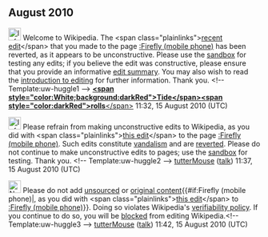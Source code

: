 <article id="28370043" title=User talk:Benflop>
	<talkpage id="28370043" title="User talk:Benflop">

== August 2010 ==

[[Image:Information.png|25px]] Welcome to Wikipedia. The &lt;span class=&quot;plainlinks&quot;&gt;[http://en.wikipedia.org/wiki/Firefly_(mobile_phone)?diff=379030766 recent edit]&lt;/span&gt; that you made to the page [[:Firefly (mobile phone)]] has been reverted, as it appears to be unconstructive. Please use the [[Wikipedia:Sandbox|sandbox]] for testing any edits; if you believe the edit was constructive, please ensure that you provide an informative [[Help:Edit summary|edit summary]]. You may also wish to read the [[Wikipedia:Introduction|introduction to editing]] for further information. Thank you. &lt;!-- Template:uw-huggle1 --&gt; [[User:Tide rolls|'''&lt;span style=&quot;color:White;background:darkRed&quot;&gt;Tide&lt;/span&gt;''']][[User talk:Tide rolls|'''&lt;span style=&quot;color:darkRed&quot;&gt;rolls'''&lt;/span&gt;]] 11:32, 15 August 2010 (UTC)

[[Image:Information.svg|25px]] Please refrain from making unconstructive edits to Wikipedia, as you did with &lt;span class=&quot;plainlinks&quot;&gt;[http://en.wikipedia.org/wiki/Firefly_(mobile_phone)?diff=379031268 this edit]&lt;/span&gt; to the page [[:Firefly (mobile phone)]]. Such edits constitute [[Wikipedia:Vandalism|vandalism]] and are [[Help:Reverting|reverted]]. Please do not continue to make unconstructive edits to pages; use the [[Wikipedia:Sandbox|sandbox]] for testing. Thank you. &lt;!-- Template:uw-huggle2 --&gt; [[User:TutterMouse|tutterMouse]] ([[User talk:TutterMouse|talk]]) 11:37, 15 August 2010 (UTC)

[[Image:Nuvola apps important.svg|25px]] Please do not add [[Wikipedia:Citing sources|unsourced]] or [[Wikipedia:No original research|original content]]{{#if:Firefly (mobile phone)|, as you did with &lt;span class=&quot;plainlinks&quot;&gt;[http://en.wikipedia.org/wiki/Firefly_(mobile_phone)?diff=379031726 this edit]&lt;/span&gt; to [[:Firefly (mobile phone)]]}}. Doing so violates Wikipedia's [[Wikipedia:Verifiability|verifiability policy]]. If you continue to do so, you will be [[Wikipedia:Blocking policy|blocked]] from editing Wikipedia.&lt;!-- Template:uw-huggle3 --&gt; [[User:TutterMouse|tutterMouse]] ([[User talk:TutterMouse|talk]]) 11:42, 15 August 2010 (UTC)
	</talkpage>
</article>